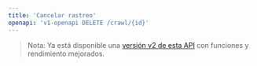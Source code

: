 ```yaml
---
title: 'Cancelar rastreo'
openapi: 'v1-openapi DELETE /crawl/{id}'
---
```


> Nota: Ya está disponible una [versión v2 de esta API](/es/api-reference/endpoint/crawl-delete) con funciones y rendimiento mejorados.